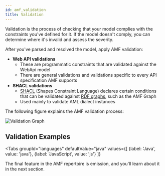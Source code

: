 ```yaml
---
id: amf_validation
title: Validation
---
```


Validation is the process of checking that your model complies with the constraints you've defined for it.
If the model doesn't comply, you can determine where it's invalid and assess the severity.

After you've parsed and resolved the model, apply AMF validation:
- **Web API validations**
    - These are programmatic constraints that are validated against the WebApi model
    - There are general validations and validations specific to every API specification AMF supports
- **SHACL validations**
    - [SHACL](https://www.w3.org/TR/shacl) (Shapes Constraint Language) declares certain conditions that can be
    validated against [RDF graphs](https://en.wikipedia.org/wiki/Resource_Description_Framework), such as the AMF Graph
    - Used mainly to validate AML dialect instances


The following figure explains the AMF validation process:

![Validation Graph](../../assets/images/amf/validation-graph.png)


## Validation Examples

<Tabs
    groupId="languages"
    defaultValue="java"
    values={[
        {label: 'Java', value: 'java'},
        {label: 'JavaScript', value: 'js'}
    ]}
>

<TabItem value="java">
    <CodeGetter
        language='java'
        example='java/ValidationTest.java'
    />
</TabItem>
<TabItem value="js">
    <CodeGetter
        language='js'
        example='js/validation.test.js'
    />
</TabItem>
</Tabs>


The final feature in the AMF repertoire is emission, and you'll learn about it in the next section.
